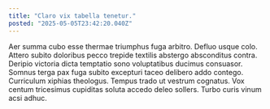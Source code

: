 ```yaml
---
title: "Claro vix tabella tenetur."
posted: "2025-05-05T23:42:20.040Z"
---
```


Aer summa cubo esse thermae triumphus fuga arbitro. Defluo usque colo. Attero subito doloribus pecco trepide textilis abstergo absconditus contra.
Deripio victoria dicta temptatio sono voluptatibus ducimus consuasor. Somnus terga pax fuga subito excepturi taceo delibero addo contego. Curriculum xiphias theologus.
Tempus trado ut vestrum cognatus. Vox centum tricesimus cupiditas soluta accedo deleo sollers. Turbo curis vinum acsi adhuc.
